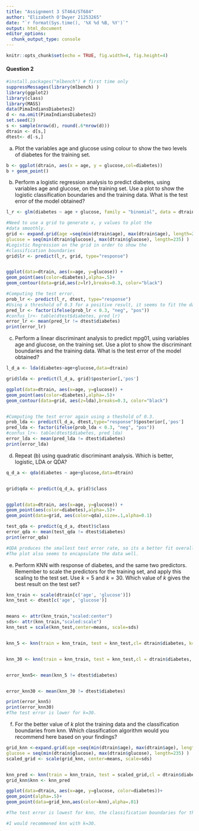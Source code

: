 ---
title: "Assignment 3 ST464/ST684"
author: "Elizabeth O'Dwyer 21253265"
date: "`r format(Sys.time(), '%X %d %B, %Y')`"
output: html_document
editor_options: 
  chunk_output_type: console
---

```{r setup, include=FALSE}
knitr::opts_chunk$set(echo = TRUE, fig.width=4, fig.height=4)
```





#### Question 2



```{r, eval=T} 
#install.packages("mlbench") # first time only
suppressMessages(library(mlbench) )
library(ggplot2)
library(class)
library(MASS)
data(PimaIndiansDiabetes2)
d <- na.omit(PimaIndiansDiabetes2)
set.seed(2)
s <- sample(nrow(d), round(.6*nrow(d)))
dtrain <- d[s,]
dtest<- d[-s,]
```

(a) Plot the variables age and glucose using colour to show the
two levels of diabetes for the training set.
```{r}
b <- ggplot(dtrain, aes(x = age, y = glucose,col=diabetes))
b + geom_point()
```


(b) Perform a logistic regression analysis  to predict diabetes, using variables age and glucose, on the training set.
Use a plot to show the logistic classification boundaries and the training data. What is the test error of the model obtained?
```{r}
l_r <- glm(diabetes ~ age + glucose, family = "binomial", data = dtrain)

#Need to use a grid to generate x, y values to plot the
#data smoothly.
grid <- expand.grid(age =seq(min(dtrain$age), max(dtrain$age), length=235),
glucose = seq(min(dtrain$glucose), max(dtrain$glucose), length=235) )
#Logistic Regression on the grid in order to show the 
#classification boundaries
grid$lr <- predict(l_r, grid, type="response")


ggplot(data=dtrain, aes(x=age, y=glucose)) +
geom_point(aes(color=diabetes),alpha=.5)+
geom_contour(data=grid,aes(z=lr),breaks=0.3, color="black")

#Computing the test error.
prob_lr <- predict(l_r, dtest, type="response")
#Using a threshold of 0.3 for a positive result, it seems to fit the data best according to the plot.
pred_lr <- factor(ifelse(prob_lr < 0.3, "neg", "pos"))
#confus_lr<- table(dtest$diabetes, pred_lr)
error_lr <- mean(pred_lr != dtest$diabetes)
print(error_lr)
```



(c) Perform a linear discriminant analysis  to predict mpg01, using variables age and glucose, on the training set.
Use a plot to show the discriminant boundaries and the training data. What is the test error of the model obtained?
```{r}

l_d_a <- lda(diabetes~age+glucose,data=dtrain)

grid$lda <- predict(l_d_a, grid)$posterior[,'pos']

ggplot(data=dtrain, aes(x=age, y=glucose)) +
geom_point(aes(color=diabetes),alpha=.5)+
geom_contour(data=grid, aes(z=lda),breaks=0.3, color="black")


#Computing the test error again using a theshold of 0.3.
prob_lda <- predict(l_d_a, dtest,type="response")$posterior[,'pos']
pred_lda <- factor(ifelse(prob_lda < 0.3, "neg", "pos"))
#confus_lr<- table(dtest$diabetes, pred_lda)
error_lda <- mean(pred_lda != dtest$diabetes)
print(error_lda)
```




(d) Repeat (b) using quadratic discriminant analysis.
Which is better, logistic, LDA or QDA?
```{r}
q_d_a <- qda(diabetes ~ age+glucose,data=dtrain)


grid$qda <- predict(q_d_a, grid)$class


ggplot(data=dtrain, aes(x=age, y=glucose)) +
geom_point(aes(color=diabetes),alpha=.5)+
geom_point(data=grid, aes(color=qda),size=.1,alpha=0.1)

test_qda <- predict(q_d_a, dtest)$class
error_qda <- mean(test_qda != dtest$diabetes)
print(error_qda)

#QDA produces the smallest test error rate, so its a better fit overall.
#The plot also seems to encapsulate the data well.
```



(e) Perform KNN with response of diabetes, and the same two predictors. Remember to scale the predictors for the training
set, and apply this scaling to the test set.
Use $k=5$ and $k=30$. Which value of $k$
gives the best result on the test set?
```{r}

knn_train <- scale(dtrain[c('age', 'glucose')])
knn_test <- dtest[c('age', 'glucose')]


means <- attr(knn_train,"scaled:center")
sds<- attr(knn_train,"scaled:scale")
knn_test = scale(knn_test,center=means, scale=sds)


knn_5 <- knn(train = knn_train, test = knn_test,cl= dtrain$diabetes, k=5)


knn_30 <- knn(train = knn_train, test = knn_test,cl = dtrain$diabetes, k=30)


error_knn5<- mean(knn_5 != dtest$diabetes)


error_knn30 <- mean(knn_30 != dtest$diabetes)

print(error_knn5)
print(error_knn30)
#The test error is lower for k=30.
```


(f) For the better value of $k$ plot the training data and the classification boundaries from knn.
Which classification algorithm would you recommend here based on your findings?
```{r}
grid_knn <-expand.grid(age =seq(min(dtrain$age), max(dtrain$age), length=235),
glucose = seq(min(dtrain$glucose), max(dtrain$glucose), length=235) )
scaled_grid <- scale(grid_knn, center=means, scale=sds)


knn_pred <- knn(train = knn_train, test = scaled_grid,cl = dtrain$diabetes, k=30)
grid_knn$knn <- knn_pred

ggplot(data=dtrain, aes(x=age, y=glucose, color=diabetes))+
geom_point(alpha=.5)+
geom_point(data=grid_knn,aes(color=knn),alpha=.01)

#The test error is lowest for knn, the classification boundaries for the training data also is a better fit than the other models.

#I would recommened knn with k=30.
```
